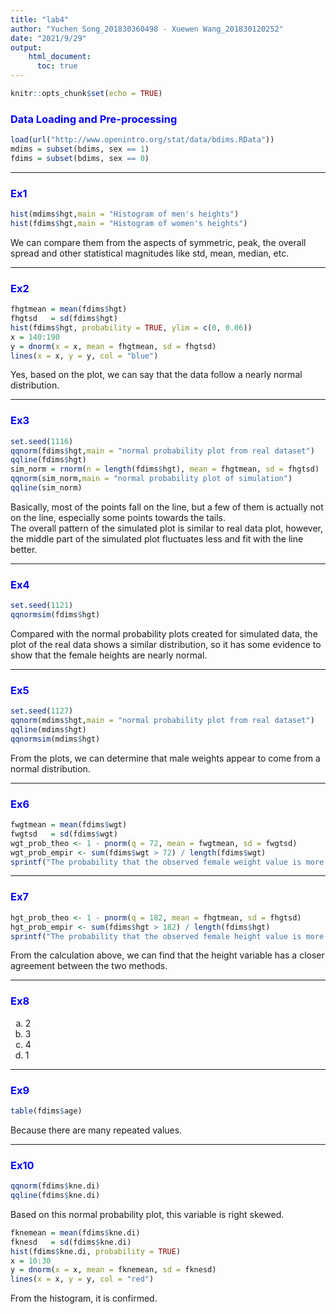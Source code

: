 ---
title: "lab4"
author: "Yuchen Song_201830360498 - Xuewen Wang_201830120252"
date: "2021/9/29"
output: 
    html_document:
      toc: true
---

```{r setup, include=FALSE}
knitr::opts_chunk$set(echo = TRUE)
```

### <font color=blue>Data Loading and Pre-processing</font>
```{r}
load(url("http://www.openintro.org/stat/data/bdims.RData"))
mdims = subset(bdims, sex == 1)
fdims = subset(bdims, sex == 0)
```

***
### <font color=blue>Ex1</font>
```{r}
hist(mdims$hgt,main = "Histogram of men's heights")
hist(fdims$hgt,main = "Histogram of women's heights")
```
  
We can compare them from the aspects of symmetric, peak, the overall spread and other statistical magnitudes like std, mean, median, etc.

***
### <font color=blue>Ex2</font>
```{r echo=FALSE}
fhgtmean = mean(fdims$hgt)
fhgtsd   = sd(fdims$hgt)
hist(fdims$hgt, probability = TRUE, ylim = c(0, 0.06))
x = 140:190
y = dnorm(x = x, mean = fhgtmean, sd = fhgtsd)
lines(x = x, y = y, col = "blue")
```
  
Yes, based on the plot, we can say that the data follow a nearly normal distribution.

***
### <font color=blue>Ex3</font>
```{r}
set.seed(1116)
qqnorm(fdims$hgt,main = "normal probability plot from real dataset")
qqline(fdims$hgt)
sim_norm = rnorm(n = length(fdims$hgt), mean = fhgtmean, sd = fhgtsd)
qqnorm(sim_norm,main = "normal probability plot of simulation")
qqline(sim_norm)
```
  
Basically, most of the points fall on the line, but a few of them is actually not on the line, especially some points towards the tails.  
The overall pattern of the simulated plot is similar to real data plot, however, the middle part of the simulated plot fluctuates less and fit with the line better.   

***
### <font color=blue>Ex4</font>
```{r}
set.seed(1121)
qqnormsim(fdims$hgt)
```
  
Compared with the normal probability plots created for simulated data, the plot of the real data shows a similar distribution, so it has some evidence to show that the female heights are nearly normal.

***
### <font color=blue>Ex5</font>
```{r}
set.seed(1127)
qqnorm(mdims$hgt,main = "normal probability plot from real dataset")
qqline(mdims$hgt)
qqnormsim(mdims$hgt)
```
  
From the plots, we can determine that male weights appear to come from a normal distribution.  

***
### <font color=blue>Ex6</font>
```{r}
fwgtmean = mean(fdims$wgt)
fwgtsd   = sd(fdims$wgt)
wgt_prob_theo <- 1 - pnorm(q = 72, mean = fwgtmean, sd = fwgtsd)
wgt_prob_empir <- sum(fdims$wgt > 72) / length(fdims$wgt)
sprintf("The probability that the observed female weight value is more than 72 is %f and %f, from theoretical and empirical respectively. The difference between theoratical and empirical is %f",wgt_prob_theo,wgt_prob_empir,wgt_prob_theo-wgt_prob_empir)
```

***
### <font color=blue>Ex7</font>
```{r}
hgt_prob_theo <- 1 - pnorm(q = 182, mean = fhgtmean, sd = fhgtsd)
hgt_prob_empir <- sum(fdims$hgt > 182) / length(fdims$hgt)
sprintf("The probability that the observed female height value is more than 182 is %f and %f, from theoretical and empirical respectively. The difference between theoratical and empirical is %f",hgt_prob_theo,hgt_prob_empir,hgt_prob_theo-hgt_prob_empir)
```
  
From the calculation above, we can find that the height variable has a closer agreement between the two methods.

***
### <font color=blue>Ex8</font>
a) 2  
b) 3  
c) 4  
d) 1  

***
### <font color=blue>Ex9</font>
```{r}
table(fdims$age)
```
Because there are many repeated values.  

***
### <font color=blue>Ex10</font>
```{r}
qqnorm(fdims$kne.di)
qqline(fdims$kne.di)
```
  
Based on this normal probability plot, this variable is right skewed.  
```{r echo=FALSE}
fknemean = mean(fdims$kne.di)
fknesd   = sd(fdims$kne.di)
hist(fdims$kne.di, probability = TRUE)
x = 10:30
y = dnorm(x = x, mean = fknemean, sd = fknesd)
lines(x = x, y = y, col = "red")
```

From the histogram, it is confirmed.